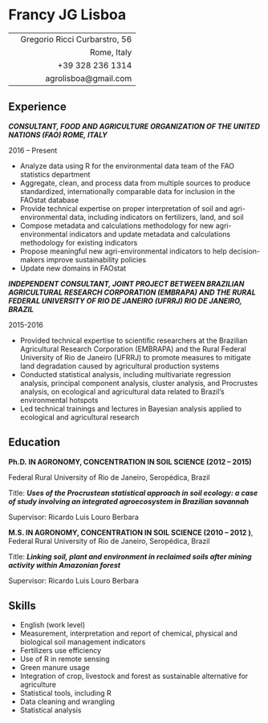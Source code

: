

Francy JG Lisboa
================

-----------------   --------------------------------------
                             Gregorio Ricci Curbarstro, 56
                                               Rome, Italy
                                          +39 328 236 1314
                                      agrolisboa@gmail.com
-----------------   --------------------------------------                                      

Experience
----------

**_CONSULTANT, FOOD AND AGRICULTURE ORGANIZATION OF THE UNITED NATIONS (FAO) 
ROME, ITALY_**

2016 – Present 

*	Analyze data using R for the environmental data team of the FAO statistics department 
*	Aggregate, clean, and process data from multiple sources to produce standardized, internationally comparable data for inclusion in the FAOstat database
*	Provide technical expertise on proper interpretation of soil and agri-environmental data, including indicators on fertilizers, land, and soil
*	Compose metadata and calculations methodology for new agri-environmental indicators and update metadata and calculations methodology for existing indicators
*	Propose meaningful new agri-environmental indicators to help decision-makers improve sustainability policies 
*	Update new domains in FAOstat 


**_INDEPENDENT CONSULTANT, JOINT PROJECT BETWEEN BRAZILIAN AGRICULTURAL RESEARCH CORPORATION (EMBRAPA) AND THE RURAL FEDERAL UNIVERSITY OF RIO DE JANEIRO (UFRRJ)
RIO DE JANEIRO, BRAZIL_**

2015-2016

*	Provided technical expertise to scientific researchers at the Brazilian Agricultural Research Corporation (EMBRAPA) and the Rural Federal University of Rio de Janeiro (UFRRJ) to promote measures to mitigate land degradation caused by agricultural production systems
*	Conducted statistical analysis, including multivariate regression analysis, principal component analysis, cluster analysis, and Procrustes analysis, on ecological and agricultural data related to Brazil’s environmental hotspots 
*	Led technical trainings and lectures in Bayesian analysis applied to ecological and agricultural research 


Education
--------------------
**Ph.D. IN AGRONOMY, CONCENTRATION IN SOIL SCIENCE (2012 – 2015)**

Federal Rural University of Rio de Janeiro, 
Seropédica, Brazil

Title: **_Uses of the Procrustean statistical approach in soil ecology: a case of study involving an integrated agroecosystem in Brazilian savannah_**	

Supervisor: Ricardo Luis Louro Berbara


**M.S. IN AGRONOMY, CONCENTRATION IN SOIL SCIENCE (2010 – 2012 )**, 
Federal Rural University of Rio de Janeiro, 
Seropédica, Brazil

Title: **_Linking soil, plant and environment in reclaimed soils after mining activity within Amazonian forest_** 

Supervisor: Ricardo Luis Louro Berbara


Skills
------
* English    (work level)
*	Measurement, interpretation and report of chemical, physical and biological soil   management indicators
*	Fertilizers use efficiency
* Use of R in remote sensing
*	Green manure usage
*	Integration of crop, livestock and forest as sustainable alternative for agriculture
*	Statistical tools, including R 
*	Data cleaning and wrangling
*	Statistical analysis
